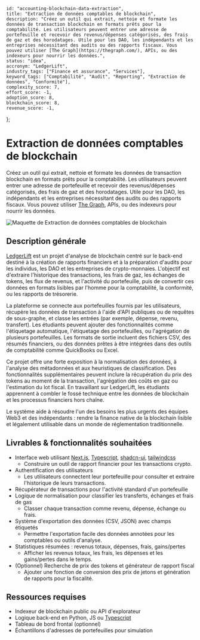     id: "accounting-blockchain-data-extraction",
    title: "Extraction de données comptables de blockchain",
    description: "Créez un outil qui extrait, nettoie et formate les données de transaction blockchain en formats prêts pour la comptabilité. Les utilisateurs peuvent entrer une adresse de portefeuille et recevoir des revenus/dépenses catégorisés, des frais de gaz et des horodatages. Utile pour les DAO, les indépendants et les entreprises nécessitant des audits ou des rapports fiscaux. Vous pouvez utiliser [The Graph](https://thegraph.com/), APIs, ou des indexeurs pour nourrir les données.",
    status: "idea",
    accronym: "LedgerLift",
    industry_tags: ["Finance et assurance", "Services"],
    keyword_tags: ["Comptabilité", "Audit", "Reporting", "Extraction de données", "Conformité"],
    complexity_score: 7,
    effort_score: -1,
    adoption_score: 8,
    blockchain_score: 8,
    revenue_score: -1,
};

# Extraction de données comptables de blockchain

Créez un outil qui extrait, nettoie et formate les données de transaction blockchain en formats prêts pour la comptabilité. Les utilisateurs peuvent entrer une adresse de portefeuille et recevoir des revenus/dépenses catégorisés, des frais de gaz et des horodatages. Utile pour les DAO, les indépendants et les entreprises nécessitant des audits ou des rapports fiscaux. Vous pouvez utiliser [The Graph](https://thegraph.com/), APIs, ou des indexeurs pour nourrir les données.

![Maquette de Extraction de données comptables de blockchain](/images/project/accounting-blockchain-data-extraction.jpg)

## Description générale

[LedgerLift](https://ledgerlift.monark.io) est un projet d'analyse de blockchain centré sur le back-end destiné à la création de rapports financiers et à la préparation d'audits pour les individus, les DAO et les entreprises de crypto-monnaies. L'objectif est d'extraire l'historique des transactions, les frais de gaz, les échanges de tokens, les flux de revenus, et l'activité du portefeuille, puis de convertir ces données en formats lisibles par l'homme pour la comptabilité, la conformité, ou les rapports de trésorerie.

La plateforme se connecte aux portefeuilles fournis par les utilisateurs, récupère les données de transaction à l'aide d'API publiques ou de requêtes de sous-graphe, et classe les entrées (par exemple, dépense, revenu, transfert). Les étudiants peuvent ajouter des fonctionnalités comme l'étiquetage automatique, l'étiquetage des portefeuilles, ou l'agrégation de plusieurs portefeuilles. Les formats de sortie incluent des fichiers CSV, des résumés financiers, ou des données prêtes à être intégrées dans des outils de comptabilité comme QuickBooks ou Excel.

Ce projet offre une forte exposition à la normalisation des données, à l'analyse des métadonnées et aux heuristiques de classification. Des fonctionnalités supplémentaires peuvent inclure la récupération du prix des tokens au moment de la transaction, l'agrégation des coûts en gaz ou l'estimation du lot fiscal. En travaillant sur LedgerLift, les étudiants apprennent à combler le fossé technique entre les données de blockchain et les processus financiers hors chaîne.

Le système aide à résoudre l'un des besoins les plus urgents des équipes Web3 et des indépendants : rendre la finance native de la blockchain lisible et légalement utilisable dans un monde de réglementation traditionnelle.

## Livrables & fonctionnalités souhaitées

- Interface web utilisant [Next.js](https://nextjs.org/), [Typescript](https://www.typescriptlang.org/), [shadcn-ui](https://ui.shadcn.com/), [tailwindcss](https://tailwindcss.com/)  
   - Construire un outil de rapport financier pour les transactions crypto.
- Authentification des utilisateurs  
   - Les utilisateurs connectent leur portefeuille pour consulter et extraire l'historique de leurs transactions.
- Récupérateur de transactions pour l'activité standard d'un portefeuille  
- Logique de normalisation pour classifier les transferts, échanges et frais de gas  
   - Classer chaque transaction comme revenu, dépense, échange ou frais.
- Système d'exportation des données (CSV, JSON) avec champs étiquetés  
   - Permettre l'exportation facile des données annotées pour les comptables ou outils d'analyse.
- Statistiques résumées : revenus totaux, dépenses, frais, gains/pertes  
   - Afficher les revenus totaux, les frais, les dépenses et les gains/pertes dans le temps.
- (Optionnel) Recherche de prix des tokens et générateur de rapport fiscal  
   - Ajouter une fonction de conversion des prix de jetons et génération de rapports pour la fiscalité.


## Ressources requises

- Indexeur de blockchain public ou API d'explorateur
- Logique back-end en Python, JS ou [Typescript](https://www.typescriptlang.org/)
- Tableau de bord frontal (optionnel)
- Échantillons d'adresses de portefeuilles pour simulation